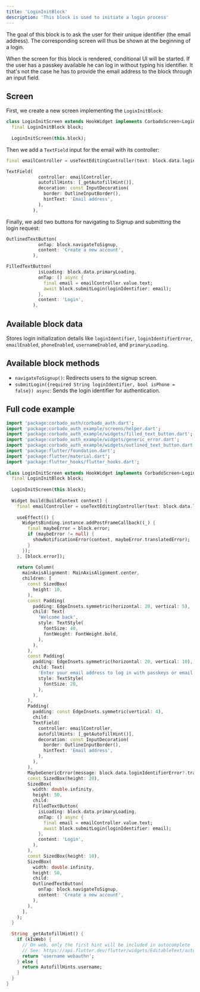 ```yaml
---
title: 'LoginInitBlock'
description: 'This block is used to initiate a login process'
---
```


The goal of this block is to ask the user for their unique identifier (the email address). The corresponding screen will thus be shown at the beginning of a login.

When the screen for this block is rendered, conditional UI will be started. If the user has a passkey available he can log in without typing his identifier. It that's not the case he has to provide the email address to the block through an input field.

## Screen

First, we create a new screen implementing the `LoginInitBlock`:

```dart lib/screens/login_init.dart
class LoginInitScreen extends HookWidget implements CorbadoScreen<LoginInitBlock> {
  final LoginInitBlock block;
 
  LoginInitScreen(this.block);
```

Then we add a `TextField` input for the email with its controller:

```dart lib/screens/login_init.dart
final emailController = useTextEditingController(text: block.data.loginIdentifier);
```

```dart lib/screens/login_init.dart
TextField(
            controller: emailController,
            autofillHints: [_getAutofillHint()],
            decoration: const InputDecoration(
              border: OutlineInputBorder(),
              hintText: 'Email address',
            ),
          ),
```

Finally, we add two buttons for navigating to Signup and submitting the login request:

```dart lib/screens/login_init.dart
OutlinedTextButton(
            onTap: block.navigateToSignup,
            content: 'Create a new account',
          ),
```

```dart lib/screens/login_init.dart
FilledTextButton(
            isLoading: block.data.primaryLoading,
            onTap: () async {
              final email = emailController.value.text;
              await block.submitLogin(loginIdentifier: email);
            },
            content: 'Login',
          ),
```

## Available block data

Stores login initialization details like `loginIdentifier`, `loginIdentifierError`, `emailEnabled`, `phoneEnabled`, `usernameEnabled`, and `primaryLoading`.

## Available block methods

- `navigateToSignup()`: Redirects users to the signup screen.
- `submitLogin({required String loginIdentifier, bool isPhone = false}) async`: Sends the login identifier for authentication.

## Full code example

```dart lib/screens/login_init.dart
import 'package:corbado_auth/corbado_auth.dart';
import 'package:corbado_auth_example/screens/helper.dart';
import 'package:corbado_auth_example/widgets/filled_text_button.dart';
import 'package:corbado_auth_example/widgets/generic_error.dart';
import 'package:corbado_auth_example/widgets/outlined_text_button.dart';
import 'package:flutter/foundation.dart';
import 'package:flutter/material.dart';
import 'package:flutter_hooks/flutter_hooks.dart';
 
class LoginInitScreen extends HookWidget implements CorbadoScreen<LoginInitBlock> {
  final LoginInitBlock block;
 
  LoginInitScreen(this.block);
 
  Widget build(BuildContext context) {
    final emailController = useTextEditingController(text: block.data.loginIdentifier);
 
    useEffect(() {
      WidgetsBinding.instance.addPostFrameCallback((_) {
        final maybeError = block.error;
        if (maybeError != null) {
          showNotificationError(context, maybeError.translatedError);
        }
      });
    }, [block.error]);
 
    return Column(
      mainAxisAlignment: MainAxisAlignment.center,
      children: [
        const SizedBox(
          height: 10,
        ),
        const Padding(
          padding: EdgeInsets.symmetric(horizontal: 20, vertical: 5),
          child: Text(
            'Welcome back',
            style: TextStyle(
              fontSize: 40,
              fontWeight: FontWeight.bold,
            ),
          ),
        ),
        const Padding(
          padding: EdgeInsets.symmetric(horizontal: 20, vertical: 10),
          child: Text(
            'Enter your email address to log in with passkeys or email OTP.',
            style: TextStyle(
              fontSize: 20,
            ),
          ),
        ),
        Padding(
          padding: const EdgeInsets.symmetric(vertical: 4),
          child:
          TextField(
            controller: emailController,
            autofillHints: [_getAutofillHint()],
            decoration: const InputDecoration(
              border: OutlineInputBorder(),
              hintText: 'Email address',
            ),
          ),
        ),
        MaybeGenericError(message: block.data.loginIdentifierError?.translatedError),
        const SizedBox(height: 20),
        SizedBox(
          width: double.infinity,
          height: 50,
          child:
          FilledTextButton(
            isLoading: block.data.primaryLoading,
            onTap: () async {
              final email = emailController.value.text;
              await block.submitLogin(loginIdentifier: email);
            },
            content: 'Login',
          ),
        ),
        const SizedBox(height: 10),
        SizedBox(
          width: double.infinity,
          height: 50,
          child:
          OutlinedTextButton(
            onTap: block.navigateToSignup,
            content: 'Create a new account',
          ),
        ),
      ],
    );
  }
 
  String _getAutofillHint() {
    if (kIsWeb) {
      // On web, only the first hint will be included in autocomplete
      // See: https://api.flutter.dev/flutter/widgets/EditableText/autofillHints.html
      return 'username webauthn';
    } else {
      return AutofillHints.username;
    }
  }
}
```